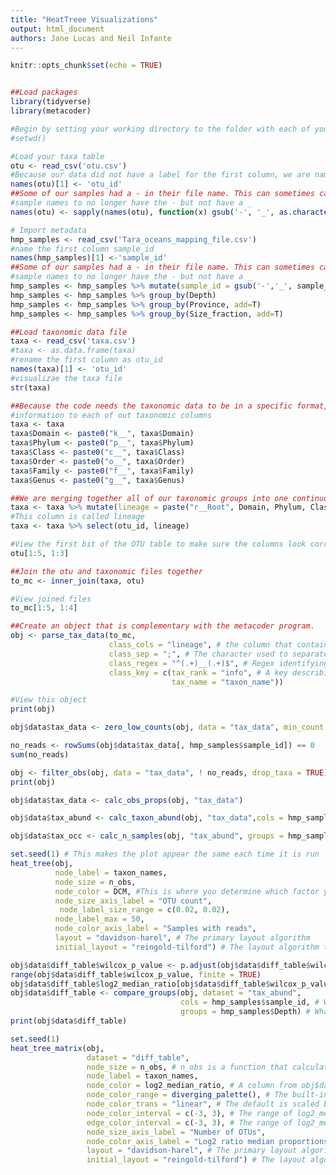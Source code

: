 ```yaml
---
title: "HeatTreee Visualizations"
output: html_document
authors: Jane Lucas and Neil Infante
---
```


```r
knitr::opts_chunk$set(echo = TRUE)


##Load packages
library(tidyverse)
library(metacoder)
```


```r
#Begin by setting your working directory to the folder with each of your files
#setwd()

#Load your taxa table
otu <- read_csv('otu.csv')
#Because our data did not have a label for the first column, we are naming it otu_id
names(otu)[1] <- 'otu_id'
##Some of our samples had a - in their file name. This can sometimes cause issues with R so we have changed the 
#sample names to no longer have the - but not have a _
names(otu) <- sapply(names(otu), function(x) gsub('-', '_', as.character(x)))

# Import metadata
hmp_samples <- read_csv('Tara_oceans_mapping_file.csv')
#name the first column sample_id
names(hmp_samples)[1] <-'sample_id'
##Some of our samples had a - in their file name. This can sometimes cause issues with R so we have changed the 
#sample names to no longer have the - but not have a _
hmp_samples <- hmp_samples %>% mutate(sample_id = gsub('-','_', sample_id))
hmp_samples <- hmp_samples %>% group_by(Depth)
hmp_samples <- hmp_samples %>% group_by(Province, add=T)
hmp_samples <- hmp_samples %>% group_by(Size_fraction, add=T)

##Load taxonomic data file
taxa <- read_csv('taxa.csv')
#taxa <- as.data.frame(taxa)
#rename the first column as otu_id
names(taxa)[1] <- 'otu_id'
#visualizae the taxa file
str(taxa)

##Because the code needs the taxonomic data to be in a specific format, we are adding in additional 
#information to each of out taxonomic columns
taxa <- taxa
taxa$Domain <- paste0("k__", taxa$Domain)
taxa$Phylum <- paste0("p__", taxa$Phylum)
taxa$Class <- paste0("c__", taxa$Class)
taxa$Order <- paste0("o__", taxa$Order)
taxa$Family <- paste0("f__", taxa$Family)
taxa$Genus <- paste0("g__", taxa$Genus)

##We are merging together all of our taxonomic groups into one continuous string
taxa <- taxa %>% mutate(lineage = paste("r__Root", Domain, Phylum, Class, Order, Family, Genus, sep=";"))
#This column is called lineage
taxa <- taxa %>% select(otu_id, lineage)

#View the first bit of the OTU table to make sure the columns look correct
otu[1:5, 1:3]
```

```r
##Join the otu and taxonomic files together
to_mc <- inner_join(taxa, otu)

#View joined files
to_mc[1:5, 1:4]
```



```r
##Create an object that is complementary with the metacoder program. 
obj <- parse_tax_data(to_mc,
                      class_cols = "lineage", # the column that contains taxonomic information
                      class_sep = ";", # The character used to separate taxa in the classification
                      class_regex = "^(.+)__(.+)$", # Regex identifying where the data for each taxon is
                      class_key = c(tax_rank = "info", # A key describing each regex capture group
                                    tax_name = "taxon_name"))

#View this object
print(obj)
```

```r

obj$data$tax_data <- zero_low_counts(obj, data = "tax_data", min_count = 5)

no_reads <- rowSums(obj$data$tax_data[, hmp_samples$sample_id]) == 0
sum(no_reads)

obj <- filter_obs(obj, data = "tax_data", ! no_reads, drop_taxa = TRUE)
print(obj)
```

```r
obj$data$tax_data <- calc_obs_props(obj, "tax_data")

obj$data$tax_abund <- calc_taxon_abund(obj, "tax_data",cols = hmp_samples$sample_id)

obj$data$tax_occ <- calc_n_samples(obj, "tax_abund", groups = hmp_samples$Depth)

set.seed(1) # This makes the plot appear the same each time it is run 
heat_tree(obj, 
          node_label = taxon_names,
          node_size = n_obs,
          node_color = DCM, #This is where you determine which factor you want to display
          node_size_axis_label = "OTU count",
           node_label_size_range = c(0.02, 0.02),
          node_label_max = 50,
          node_color_axis_label = "Samples with reads",
          layout = "davidson-harel", # The primary layout algorithm
          initial_layout = "reingold-tilford") # The layout algorithm that initializes node locations

```

```r
obj$data$diff_table$wilcox_p_value <- p.adjust(obj$data$diff_table$wilcox_p_value, method = "fdr")
range(obj$data$diff_table$wilcox_p_value, finite = TRUE)
obj$data$diff_table$log2_median_ratio[obj$data$diff_table$wilcox_p_value > 0.05] <- 0
obj$data$diff_table <- compare_groups(obj, dataset = "tax_abund",
                                      cols = hmp_samples$sample_id, # What columns of sample data to use
                                      groups = hmp_samples$Depth) # What category each sample is assigned to
print(obj$data$diff_table)
```

```r

set.seed(1)
heat_tree_matrix(obj,
                 dataset = "diff_table",
                 node_size = n_obs, # n_obs is a function that calculates, in this case, the number of OTUs per taxon
                 node_label = taxon_names,
                 node_color = log2_median_ratio, # A column from obj$data$diff_table
                 node_color_range = diverging_palette(), # The built-in palette for diverging data
                 node_color_trans = "linear", # The default is scaled by circle area
                 node_color_interval = c(-3, 3), # The range of log2_median_ratio to display
                 edge_color_interval = c(-3, 3), # The range of log2_median_ratio to display
                 node_size_axis_label = "Number of OTUs",
                 node_color_axis_label = "Log2 ratio median proportions",
                 layout = "davidson-harel", # The primary layout algorithm
                 initial_layout = "reingold-tilford") # The layout algorithm that initializes node locations
```
